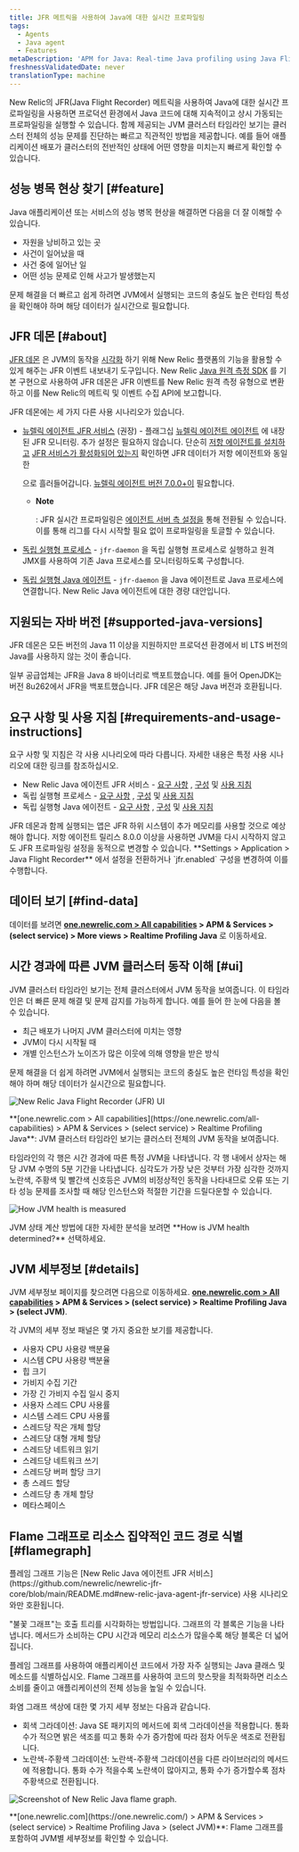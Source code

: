 ```yaml
---
title: JFR 메트릭을 사용하여 Java에 대한 실시간 프로파일링
tags:
  - Agents
  - Java agent
  - Features
metaDescription: 'APM for Java: Real-time Java profiling using Java Flight Recorder (JFR) metrics.'
freshnessValidatedDate: never
translationType: machine
---
```





New Relic의 JFR(Java Flight Recorder) 메트릭을 사용하여 Java에 대한 실시간 프로파일링을 사용하면 프로덕션 환경에서 Java 코드에 대해 지속적이고 상시 가동되는 프로파일링을 실행할 수 있습니다. 함께 제공되는 JVM 클러스터 타임라인 보기는 클러스터 전체의 성능 문제를 진단하는 빠르고 직관적인 방법을 제공합니다. 예를 들어 애플리케이션 배포가 클러스터의 전반적인 상태에 어떤 영향을 미치는지 빠르게 확인할 수 있습니다.

## 성능 병목 현상 찾기 [#feature]

Java 애플리케이션 또는 서비스의 성능 병목 현상을 해결하면 다음을 더 잘 이해할 수 있습니다.

* 자원을 낭비하고 있는 곳
* 사건이 일어났을 때
* 사건 중에 일어난 일
* 어떤 성능 문제로 인해 사고가 발생했는지

문제 해결을 더 빠르고 쉽게 하려면 JVM에서 실행되는 코드의 충실도 높은 런타임 특성을 확인해야 하며 해당 데이터가 실시간으로 필요합니다.

## JFR 데몬 [#about]

[JFR 데몬](https://github.com/newrelic/newrelic-jfr-core) 은 JVM의 동작을 [시각화](#find-data) 하기 위해 New Relic 플랫폼의 기능을 활용할 수 있게 해주는 JFR 이벤트 내보내기 도구입니다. New Relic [Java 원격 측정 SDK](https://github.com/newrelic/newrelic-telemetry-sdk-java) 를 기본 구현으로 사용하여 JFR 데몬은 JFR 이벤트를 New Relic 원격 측정 유형으로 변환하고 이를 New Relic의 메트릭 및 이벤트 수집 API에 보고합니다.

JFR 데몬에는 세 가지 다른 사용 시나리오가 있습니다.

* [뉴렐릭 에이전트 JFR 서비스](https://github.com/newrelic/newrelic-jfr-core/blob/main/README.md#new-relic-java-agent-jfr-service) (권장) - 플래그십 [뉴렐릭 에이전트 에이전트](/docs/agents/java-agent/) 에 내장된 JFR 모니터링. 추가 설정은 필요하지 않습니다. 단순히 [저항 에이전트를 설치하고](/docs/agents/java-agent/installation/install-java-agent/) [JFR 서비스가 활성화되어 있는지](/docs/agents/java-agent/configuration/java-agent-configuration-config-file/#jfr-real-time-profiling) 확인하면 JFR 데이터가 저항 에이전트와 동일한

  <InlinePopover type="apm"/>

  으로 흘러들어갑니다. [뉴렐릭 에이전트 버전 7.0.0+이](/docs/release-notes/agent-release-notes/java-release-notes/java-agent-700/) 필요합니다.

  * <DNT>**Note**</DNT>

    : JFR 실시간 프로파일링은 [에이전트 서버 측 설정을](/docs/apm/agents/manage-apm-agents/configuration/server-side-agent-configuration/) 통해 전환될 수 있습니다. 이를 통해 리그를 다시 시작할 필요 없이 프로파일링을 토글할 수 있습니다.

* [독립 실행형 프로세스](https://github.com/newrelic/newrelic-jfr-core/blob/main/README.md#standalone-process) - `jfr-daemon` 을 독립 실행형 프로세스로 실행하고 원격 JMX를 사용하여 기존 Java 프로세스를 모니터링하도록 구성합니다.

* [독립 실행형 Java 에이전트](https://github.com/newrelic/newrelic-jfr-core/blob/main/README.md#standalone-java-agent) - `jfr-daemon` 을 Java 에이전트로 Java 프로세스에 연결합니다. New Relic Java 에이전트에 대한 경량 대안입니다.

## 지원되는 자바 버전 [#supported-java-versions]

JFR 데몬은 모든 버전의 Java 11 이상을 지원하지만 프로덕션 환경에서 비 LTS 버전의 Java를 사용하지 않는 것이 좋습니다.

일부 공급업체는 JFR을 Java 8 바이너리로 백포트했습니다. 예를 들어 OpenJDK는 버전 8u262에서 JFR을 백포트했습니다. JFR 데몬은 해당 Java 버전과 호환됩니다.

## 요구 사항 및 사용 지침 [#requirements-and-usage-instructions]

요구 사항 및 지침은 각 사용 시나리오에 따라 다릅니다. 자세한 내용은 특정 사용 시나리오에 대한 링크를 참조하십시오.

* New Relic Java 에이전트 JFR 서비스 - [요구 사항](https://github.com/newrelic/newrelic-jfr-core/blob/main/README.md#requirements-for-new-relic-java-agent-jfr-service) , [구성](https://github.com/newrelic/newrelic-jfr-core/blob/main/README.md#configuration-for-new-relic-java-agent-jfr-service) 및 [사용 지침](https://github.com/newrelic/newrelic-jfr-core/blob/main/README.md#usage-for-new-relic-java-agent-jfr-service)
* 독립 실행형 프로세스 - [요구 사항](https://github.com/newrelic/newrelic-jfr-core/blob/main/README.md#requirements-for-standalone-process) , [구성](https://github.com/newrelic/newrelic-jfr-core/blob/main/README.md#configuration-for-standalone-usage) 및 [사용 지침](https://github.com/newrelic/newrelic-jfr-core/blob/main/README.md#usage-for-standalone-process)
* 독립 실행형 Java 에이전트 - [요구 사항](https://github.com/newrelic/newrelic-jfr-core/blob/main/README.md#requirements-for-standalone-java-agent) , [구성](https://github.com/newrelic/newrelic-jfr-core/blob/main/README.md#configuration-for-standalone-usage) 및 [사용 지침](https://github.com/newrelic/newrelic-jfr-core/blob/main/README.md#usage-for-standalone-java-agent)

<Callout variant="important">
  JFR 데몬과 함께 실행되는 앱은 JFR 하위 시스템이 추가 메모리를 사용할 것으로 예상해야 합니다.
</Callout>

<Callout variant="tip">
  저항 에이전트 릴리스 8.0.0 이상을 사용하면 JVM을 다시 시작하지 않고도 JFR 프로파일링 설정을 동적으로 변경할 수 있습니다. <DNT>**Settings > Application > Java Flight Recorder**</DNT> 에서 설정을 전환하거나 `jfr.enabled` 구성을 변경하여 이를 수행합니다.
</Callout>

## 데이터 보기 [#find-data]

데이터를 보려면 <DNT>**[one.newrelic.com > All capabilities](https://one.newrelic.com/all-capabilities) > APM & Services > (select service) > More views > Realtime Profiling Java**</DNT> 로 이동하세요.

## 시간 경과에 따른 JVM 클러스터 동작 이해 [#ui]

JVM 클러스터 타임라인 보기는 전체 클러스터에서 JVM 동작을 보여줍니다. 이 타임라인은 더 빠른 문제 해결 및 문제 감지를 가능하게 합니다. 예를 들어 한 눈에 다음을 볼 수 있습니다.

* 최근 배포가 나머지 JVM 클러스터에 미치는 영향
* JVM이 다시 시작될 때
* 개별 인스턴스가 노이즈가 많은 이웃에 의해 영향을 받은 방식

문제 해결을 더 쉽게 하려면 JVM에서 실행되는 코드의 충실도 높은 런타임 특성을 확인해야 하며 해당 데이터가 실시간으로 필요합니다.

<img
  title="new-relic-one-java-flight-record-ui"
  alt="New Relic Java Flight Recorder (JFR) UI"
  src={apmJavaFlightRecordUI}
/>

<figcaption>
  <DNT>**[one.newrelic.com > All capabilities](https://one.newrelic.com/all-capabilities) > APM & Services > (select service) > Realtime Profiling Java**</DNT>: JVM 클러스터 타임라인 보기는 클러스터 전체의 JVM 동작을 보여줍니다.
</figcaption>

타임라인의 각 행은 시간 경과에 따른 특정 JVM을 나타냅니다. 각 행 내에서 상자는 해당 JVM 수명의 5분 기간을 나타냅니다. 심각도가 가장 낮은 것부터 가장 심각한 것까지 노란색, 주황색 및 빨간색 신호등은 JVM의 비정상적인 동작을 나타내므로 오류 또는 기타 성능 문제를 조사할 때 해당 인스턴스와 적절한 기간을 드릴다운할 수 있습니다.

<img
  title="JVM-health-info"
  alt="How JVM health is measured"
  src={apmJavaJVMHealthUI}
/>

<figcaption>
  JVM 상태 계산 방법에 대한 자세한 분석을 보려면 <DNT>**How is JVM health determined?**</DNT> 선택하세요.
</figcaption>

## JVM 세부정보 [#details]

JVM 세부정보 페이지를 찾으려면 다음으로 이동하세요. <DNT>**[one.newrelic.com > All capabilities](https://one.newrelic.com/all-capabilities) > APM & Services > (select service) > Realtime Profiling Java > (select JVM)**</DNT>.

각 JVM의 세부 정보 패널은 몇 가지 중요한 보기를 제공합니다.

* 사용자 CPU 사용량 백분율
* 시스템 CPU 사용량 백분율
* 힙 크기
* 가비지 수집 기간
* 가장 긴 가비지 수집 일시 중지
* 사용자 스레드 CPU 사용률
* 시스템 스레드 CPU 사용률
* 스레드당 작은 개체 할당
* 스레드당 대형 개체 할당
* 스레드당 네트워크 읽기
* 스레드당 네트워크 쓰기
* 스레드당 버퍼 할당 크기
* 총 스레드 할당
* 스레드당 총 개체 할당
* 메타스페이스

## Flame 그래프로 리소스 집약적인 코드 경로 식별 [#flamegraph]

<Callout variant="important">
  플레임 그래프 기능은 [New Relic Java 에이전트 JFR 서비스](https://github.com/newrelic/newrelic-jfr-core/blob/main/README.md#new-relic-java-agent-jfr-service) 사용 시나리오와만 호환됩니다.
</Callout>

"불꽃 그래프"는 호출 트리를 시각화하는 방법입니다. 그래프의 각 블록은 기능을 나타냅니다. 메서드가 소비하는 CPU 시간과 메모리 리소스가 많을수록 해당 블록은 더 넓어집니다.

플레임 그래프를 사용하여 애플리케이션 코드에서 가장 자주 실행되는 Java 클래스 및 메소드를 식별하십시오. Flame 그래프를 사용하여 코드의 핫스팟을 최적화하면 리소스 소비를 줄이고 애플리케이션의 전체 성능을 높일 수 있습니다.

화염 그래프 색상에 대한 몇 가지 세부 정보는 다음과 같습니다.

* 회색 그라데이션: Java SE 패키지의 메서드에 회색 그라데이션을 적용합니다. 통화 수가 적으면 밝은 색조를 띠고 통화 수가 증가함에 따라 점차 어두운 색조로 전환됩니다.
* 노란색-주황색 그라데이션: 노란색-주황색 그라데이션을 다른 라이브러리의 메서드에 적용합니다. 통화 수가 적을수록 노란색이 많아지고, 통화 수가 증가할수록 점차 주황색으로 전환됩니다.

<img
  title="Screenshot of New Relic Java flame graph"
  alt="Screenshot of New Relic Java flame graph."
  src={apmJavaJfrFlamegraphs}
/>

<figcaption>
  <DNT>**[one.newrelic.com](https://one.newrelic.com/) > APM & Services > (select service) > Realtime Profiling Java > (select JVM)**</DNT>: Flame 그래프를 포함하여 JVM별 세부정보를 확인할 수 있습니다.
</figcaption>